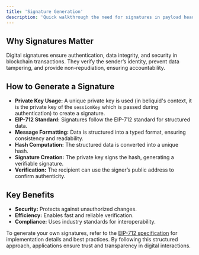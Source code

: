 ```yaml
---
title: 'Signature Generation'
description: 'Quick walkthrough the need for signatures in payload headers and how to generate them'
---
```


## Why Signatures Matter

Digital signatures ensure authentication, data integrity, and security in blockchain transactions. They verify the sender’s identity, prevent data tampering, and provide non-repudiation, ensuring accountability.

## How to Generate a Signature

* <b>Private Key Usage:</b> A unique private key is used (in beliquid's context, it is the private key of the `sessionKey` which is passed during authentication) to create a signature.
* <b>EIP-712 Standard:</b> Signatures follow the EIP-712 standard for structured data.
* <b>Message Formatting:</b> Data is structured into a typed format, ensuring consistency and readability.
* <b>Hash Computation:</b> The structured data is converted into a unique hash.
* <b>Signature Creation:</b> The private key signs the hash, generating a verifiable signature.
* <b>Verification:</b> The recipient can use the signer’s public address to confirm authenticity.

## Key Benefits

* <b>Security:</b> Protects against unauthorized changes.
* <b>Efficiency:</b> Enables fast and reliable verification.
* <b>Compliance:</b> Uses industry standards for interoperability.

To generate your own signatures, refer to the [EIP-712 specification](https://eips.ethereum.org/EIPS/eip-712) for implementation details and best practices. By following this structured approach, applications ensure trust and transparency in digital interactions.

